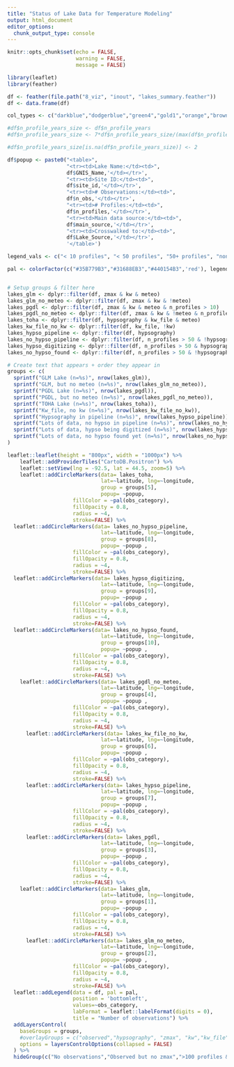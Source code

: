 ```yaml
---
title: "Status of Lake Data for Temperature Modeling"
output: html_document
editor_options: 
  chunk_output_type: console
---
```


```r
knitr::opts_chunk$set(echo = FALSE,
                      warning = FALSE,
                      message = FALSE)
```

```r
library(leaflet)
library(feather)

df <- feather(file.path("8_viz", "inout", "lakes_summary.feather"))
df <- data.frame(df)

col_types <- c("darkblue","dodgerblue","green4","gold1","orange","brown","red")

#df$n_profile_years_size <- df$n_profile_years
#df$n_profile_years_size <- 7*df$n_profile_years_size/(max(df$n_profile_years_size,na.rm = TRUE))

#df$n_profile_years_size[is.na(df$n_profile_years_size)] <- 2

df$popup <- paste0("<table>",
                   "<tr><td>Lake Name:</td><td>",
                   df$GNIS_Name,'</td></tr>',
                   "<tr><td>Site ID:</td><td>",
                   df$site_id,'</td></tr>',
                   "<tr><td># Observations:</td><td>",
                   df$n_obs,'</td></tr>',
                   "<tr><td># Profiles:</td><td>",
                   df$n_profiles,'</td></tr>',
                   "<tr><td>Main data source:</td><td>",
                   df$main_source,'</td></tr>',
                   "<tr><td>Crosswalked to:</td><td>",
                   df$Lake_Source,'</td></tr>',
                   '</table>')

legend_vals <- c("< 10 profiles", "< 50 profiles", "50+ profiles", "none")

pal <- colorFactor(c("#35B779B3","#31688EB3","#440154B3",'red'), legend_vals)


# Setup groups & filter here
lakes_glm <- dplyr::filter(df, zmax & kw & meteo)
lakes_glm_no_meteo <- dplyr::filter(df, zmax & kw & !meteo)
lakes_pgdl <- dplyr::filter(df, zmax & kw & meteo & n_profiles > 10)
lakes_pgdl_no_meteo <- dplyr::filter(df, zmax & kw & !meteo & n_profiles > 10)
lakes_toha <- dplyr::filter(df, hypsography & kw_file & meteo)
lakes_kw_file_no_kw <- dplyr::filter(df, kw_file, !kw)
lakes_hypso_pipeline <- dplyr::filter(df, hypsography)
lakes_no_hypso_pipeline <- dplyr::filter(df, n_profiles > 50 & !hypsography)
lakes_hypso_digitizing <- dplyr::filter(df, n_profiles > 50 & hypsography_digitizing)
lakes_no_hypso_found <- dplyr::filter(df, n_profiles > 50 & !hypsography & !hypsography_digitizing)

# Create text that appears + order they appear in
groups <- c(
  sprintf("GLM Lake (n=%s)", nrow(lakes_glm)),
  sprintf("GLM, but no meteo (n=%s)", nrow(lakes_glm_no_meteo)),
  sprintf("PGDL Lake (n=%s)", nrow(lakes_pgdl)),
  sprintf("PGDL, but no meteo (n=%s)", nrow(lakes_pgdl_no_meteo)),
  sprintf("TOHA Lake (n=%s)", nrow(lakes_toha)),
  sprintf("Kw_file, no kw (n=%s)", nrow(lakes_kw_file_no_kw)),
  sprintf("Hypsography in pipeline (n=%s)", nrow(lakes_hypso_pipeline)),
  sprintf("Lots of data, no hypso in pipeline (n=%s)", nrow(lakes_no_hypso_pipeline)),
  sprintf("Lots of data, hypso being digitized (n=%s)", nrow(lakes_hypso_digitizing)),
  sprintf("Lots of data, no hypso found yet (n=%s)", nrow(lakes_no_hypso_found))
)

leaflet::leaflet(height = "800px", width = "1000px") %>%
    leaflet::addProviderTiles("CartoDB.Positron") %>%
    leaflet::setView(lng = -92.5, lat = 44.5, zoom=5) %>%
    leaflet::addCircleMarkers(data= lakes_toha,
                              lat=~latitude, lng=~longitude, 
                              group = groups[5],
                              popup= ~popup,
                     fillColor = ~pal(obs_category),
                     fillOpacity = 0.8,
                     radius = ~4,
                     stroke=FALSE) %>%
  leaflet::addCircleMarkers(data= lakes_no_hypso_pipeline,
                              lat=~latitude, lng=~longitude, 
                              group = groups[8],
                              popup= ~popup ,
                     fillColor = ~pal(obs_category),
                     fillOpacity = 0.8,
                     radius = ~4,
                     stroke=FALSE) %>%
  leaflet::addCircleMarkers(data= lakes_hypso_digitizing,
                              lat=~latitude, lng=~longitude, 
                              group = groups[9],
                              popup= ~popup ,
                     fillColor = ~pal(obs_category),
                     fillOpacity = 0.8,
                     radius = ~4,
                     stroke=FALSE) %>% 
  leaflet::addCircleMarkers(data= lakes_no_hypso_found,
                              lat=~latitude, lng=~longitude, 
                              group = groups[10],
                              popup= ~popup ,
                     fillColor = ~pal(obs_category),
                     fillOpacity = 0.8,
                     radius = ~4,
                     stroke=FALSE) %>% 
    leaflet::addCircleMarkers(data= lakes_pgdl_no_meteo,
                              lat=~latitude, lng=~longitude, 
                              group = groups[4],
                              popup= ~popup ,
                     fillColor = ~pal(obs_category),
                     fillOpacity = 0.8,
                     radius = ~4,
                     stroke=FALSE) %>%
      leaflet::addCircleMarkers(data= lakes_kw_file_no_kw,
                              lat=~latitude, lng=~longitude, 
                              group = groups[6],
                              popup= ~popup ,
                     fillColor = ~pal(obs_category),
                     fillOpacity = 0.8,
                     radius = ~4,
                     stroke=FALSE) %>%
      leaflet::addCircleMarkers(data= lakes_hypso_pipeline,
                              lat=~latitude, lng=~longitude, 
                              group = groups[7],
                              popup= ~popup ,
                     fillColor = ~pal(obs_category),
                     fillOpacity = 0.8,
                     radius = ~4,
                     stroke=FALSE) %>%
      leaflet::addCircleMarkers(data= lakes_pgdl,
                              lat=~latitude, lng=~longitude, 
                              group = groups[3],
                              popup= ~popup ,
                     fillColor = ~pal(obs_category),
                     fillOpacity = 0.8,
                     radius = ~4,
                     stroke=FALSE) %>%
    leaflet::addCircleMarkers(data= lakes_glm,
                              lat=~latitude, lng=~longitude, 
                              group = groups[1],
                              popup= ~popup ,
                     fillColor = ~pal(obs_category),
                     fillOpacity = 0.8,
                     radius = ~4,
                     stroke=FALSE) %>%
      leaflet::addCircleMarkers(data= lakes_glm_no_meteo,
                              lat=~latitude, lng=~longitude, 
                              group = groups[2],
                              popup= ~popup ,
                     fillColor = ~pal(obs_category),
                     fillOpacity = 0.8,
                     radius = ~4,
                     stroke=FALSE) %>%
  leaflet::addLegend(data = df, pal = pal,
                     position = 'bottomleft',
                     values=~obs_category,
                     labFormat = leaflet::labelFormat(digits = 0),
                     title = "Number of observations") %>%
  addLayersControl(
    baseGroups = groups,
    #overlayGroups = c("observed","hypsography", "zmax", "kw","kw_file","meteo"),
    options = layersControlOptions(collapsed = FALSE)
  ) %>% 
  hideGroup(c("No observations","Observed but no zmax",">100 profiles & no hypsometry"))


```
